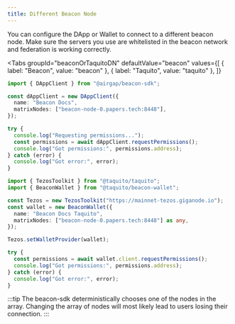 ```yaml
---
title: Different Beacon Node
---
```



You can configure the DApp or Wallet to connect to a different beacon node.
Make sure the servers you use are whitelisted in the beacon network and federation is working correctly.

<Tabs
  groupId="beaconOrTaquitoDN"
  defaultValue="beacon"
  values={[
    { label: "Beacon", value: "beacon" },
    { label: "Taquito", value: "taquito" },
  ]}
>
  <TabItem value="beacon">

```ts live
import { DAppClient } from "@airgap/beacon-sdk";

const dAppClient = new DAppClient({
  name: "Beacon Docs",
  matrixNodes: ["beacon-node-0.papers.tech:8448"],
});

try {
  console.log("Requesting permissions...");
  const permissions = await dAppClient.requestPermissions();
  console.log("Got permissions:", permissions.address);
} catch (error) {
  console.log("Got error:", error);
}
```

</TabItem>
<TabItem value="taquito">

```ts live
import { TezosToolkit } from "@taquito/taquito";
import { BeaconWallet } from "@taquito/beacon-wallet";

const Tezos = new TezosToolkit("https://mainnet-tezos.giganode.io");
const wallet = new BeaconWallet({
  name: "Beacon Docs Taquito",
  matrixNodes: ["beacon-node-0.papers.tech:8448"] as any,
});

Tezos.setWalletProvider(wallet);

try {
  const permissions = await wallet.client.requestPermissions();
  console.log("Got permissions:", permissions.address);
} catch (error) {
  console.log("Got error:", error);
}
```

</TabItem>
</Tabs>

:::tip
The beacon-sdk deterministically chooses one of the nodes in the array. Changing the array of nodes will most likely lead to users losing their connection.
:::
